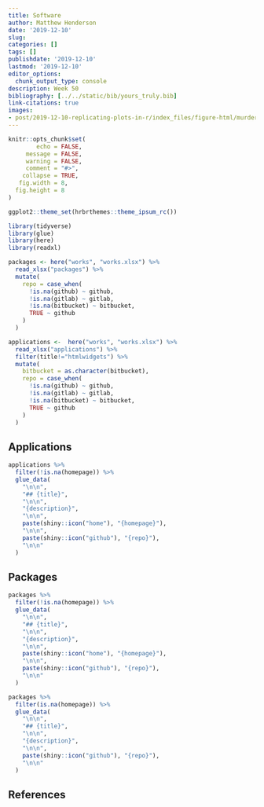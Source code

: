 ```yaml
---
title: Software 
author: Matthew Henderson
date: '2019-12-10'
slug:
categories: []
tags: []
publishdate: '2019-12-10'
lastmod: '2019-12-10'
editor_options: 
  chunk_output_type: console
description: Week 50
bibliography: [../../static/bib/yours_truly.bib]
link-citations: true
images:
- post/2019-12-10-replicating-plots-in-r/index_files/figure-html/murders-cover-1.png
---
```


```r
knitr::opts_chunk$set(
        echo = FALSE,
     message = FALSE,
     warning = FALSE,
     comment = "#>",
    collapse = TRUE,
   fig.width = 8,
  fig.height = 8
)

ggplot2::theme_set(hrbrthemes::theme_ipsum_rc())
```

```r
library(tidyverse)
library(glue)
library(here)
library(readxl)

packages <- here("works", "works.xlsx") %>%
  read_xlsx("packages") %>%
  mutate(
    repo = case_when(
      !is.na(github) ~ github,
      !is.na(gitlab) ~ gitlab,
      !is.na(bitbucket) ~ bitbucket,
      TRUE ~ github
    )
  )

applications <-  here("works", "works.xlsx") %>%
  read_xlsx("applications") %>%
  filter(title!="htmlwidgets") %>%
  mutate(
    bitbucket = as.character(bitbucket),
    repo = case_when(
      !is.na(github) ~ github,
      !is.na(gitlab) ~ gitlab,
      !is.na(bitbucket) ~ bitbucket,
      TRUE ~ github
    )
  )
```

## Applications

```r
applications %>%
  filter(!is.na(homepage)) %>%
  glue_data(
    "\n\n",
    "## {title}",
    "\n\n",
    "{description}",
    "\n\n",
    paste(shiny::icon("home"), "{homepage}"),
    "\n\n",
    paste(shiny::icon("github"), "{repo}"),
    "\n\n"
  )
```

## Packages

```r
packages %>%
  filter(!is.na(homepage)) %>%
  glue_data(
    "\n\n",
    "## {title}",
    "\n\n",
    "{description}",
    "\n\n",
    paste(shiny::icon("home"), "{homepage}"),
    "\n\n",
    paste(shiny::icon("github"), "{repo}"),
    "\n\n"
  )
```

```r
packages %>%
  filter(is.na(homepage)) %>%
  glue_data(
    "\n\n",
    "## {title}",
    "\n\n",
    "{description}",
    "\n\n",
    paste(shiny::icon("github"), "{repo}"),
    "\n\n"
  )
```

## References
